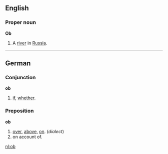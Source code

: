 ==English==
===Proper noun===
'''Ob'''
# A [[river]] in [[Russia]].

----

==German==
===Conjunction===
'''ob'''
# [[if]], [[whether]].

===Preposition===
'''ob'''
# [[over]], [[above]], [[on]]. (''dialect'')
# on account of.

[[nl:ob]]